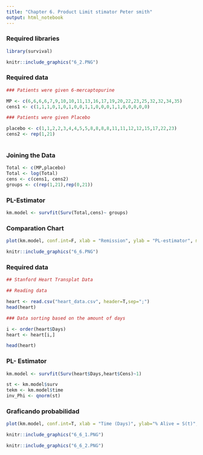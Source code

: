```yaml
---
title: "Chapter 6. Product Limit stimator Peter smith"
output: html_notebook
---
```


### Required libraries

```r

library(survival)
```

```r

knitr::include_graphics("6_2.PNG")

```

### Required data

```r

### Patients were given 6-mercaptopurine

MP <- c(6,6,6,6,7,9,10,10,11,13,16,17,19,20,22,23,25,32,32,34,35)
cens1 <- c(1,1,1,0,1,0,1,0,0,1,1,0,0,0,1,1,0,0,0,0,0)

### Patients were given Placebo

placebo <- c(1,1,2,2,3,4,4,5,5,8,8,8,8,11,11,12,12,15,17,22,23)
cens2 <- rep(1,21)
  
```

### Joining the Data

```r


Total <- c(MP,placebo)
Total <- log(Total)
cens <- c(cens1, cens2)
groups <- c(rep(1,21),rep(0,21)) 

```

### PL-Estimator

```r
km.model <- survfit(Surv(Total,cens)~ groups)
```

### Comparation Chart

```r
plot(km.model, conf.int=F, xlab = "Remission", ylab = "PL-estimator", main="Comparing survival prospects for two groups")

```


```r

knitr::include_graphics("6_6.PNG")

```



### Required data

```r
## Stanford Heart Transplat Data

## Reading data

heart <- read.csv("heart_data.csv", header=T,sep=";")
head(heart)
```
```r
### Data sorting based on the amount of days

i <- order(heart$Days)
heart <- heart[i,]

head(heart)
```
### PL- Estimator

```r

km.model <- survfit(Surv(heart$Days,heart$Cens)~1)

st <- km.model$surv
tekm <- km.model$time
inv_Phi <- qnorm(st)

```

### Graficando probabilidad
```r
plot(km.model, conf.int=T, xlab = "Time (Days)", ylab="% Alive = S(t)", main="KM-Model for Heart Transplat Patients")
```


```r

knitr::include_graphics("6_6_1.PNG")

```

```r

knitr::include_graphics("6_6_2.PNG")

```
